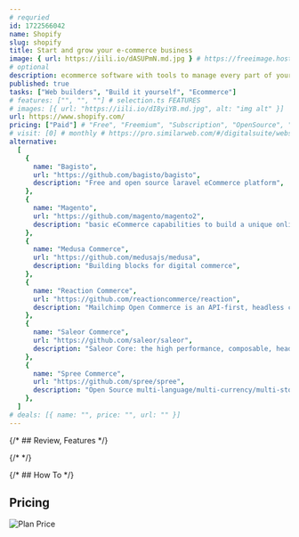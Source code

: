 ```yaml
---
# requried
id: 1722566042
name: Shopify
slug: shopify
title: Start and grow your e-commerce business
image: { url: https://iili.io/dASUPmN.md.jpg } # https://freeimage.host/
# optional
description: ecommerce software with tools to manage every part of your business.
published: true
tasks: ["Web builders", "Build it yourself", "Ecommerce"]
# features: ["", "", ""] # selection.ts FEATURES
# images: [{ url: "https://iili.io/dI8yiYB.md.jpg", alt: "img alt" }]
url: https://www.shopify.com/
pricing: ["Paid"] # "Free", "Freemium", "Subscription", "OpenSource", "Paid"
# visit: [0] # monthly # https://pro.similarweb.com/#/digitalsuite/websiteanalysis/home
alternative:
  [
    {
      name: "Bagisto",
      url: "https://github.com/bagisto/bagisto",
      description: "Free and open source laravel eCommerce platform",
    },
    {
      name: "Magento",
      url: "https://github.com/magento/magento2",
      description: "basic eCommerce capabilities to build a unique online store from the ground up.",
    },
    {
      name: "Medusa Commerce",
      url: "https://github.com/medusajs/medusa",
      description: "Building blocks for digital commerce",
    },
    {
      name: "Reaction Commerce",
      url: "https://github.com/reactioncommerce/reaction",
      description: "Mailchimp Open Commerce is an API-first, headless commerce platform built using Node.js, React, GraphQL. Deployed via Docker and Kubernetes.",
    },
    {
      name: "Saleor Commerce",
      url: "https://github.com/saleor/saleor",
      description: "Saleor Core: the high performance, composable, headless commerce API.",
    },
    {
      name: "Spree Commerce",
      url: "https://github.com/spree/spree",
      description: "Open Source multi-language/multi-currency/multi-store eCommerce platform",
    },
  ]
# deals: [{ name: "", price: "", url: "" }]
---
```


{/* ## Review, Features */}

{/* <DetailYoutube videoId="" startTime={0} /> */}

{/* ## How To */}

## Pricing

<Img
  src="https://p140.p3.n0.cdn.zight.com/items/E0uew8xP/af57227d-11d1-49ba-ad31-f74a874a2e1d.jpg"
  alt="Plan Price"
/>
